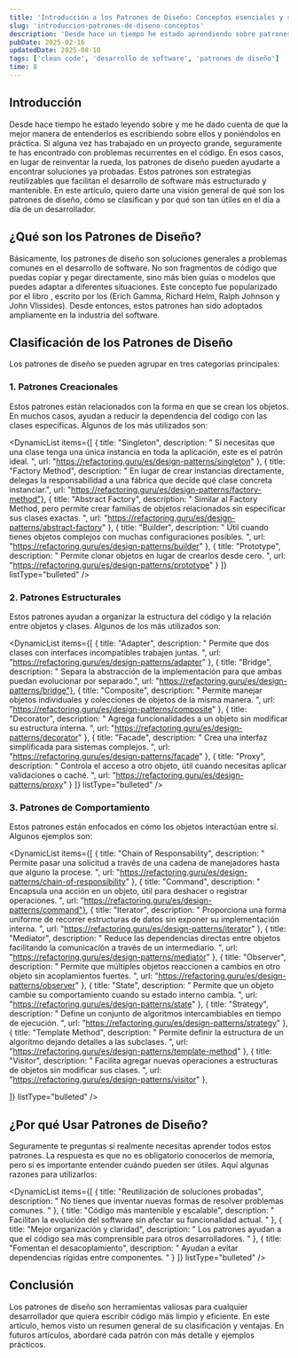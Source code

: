 ```yaml
---
title: 'Introducción a los Patrones de Diseño: Conceptos esenciales y su impacto en el desarrollo'
slug: 'introduccion-patrones-de-diseno-conceptos'
description: 'Desde hace un tiempo he estado aprendiendo sobre patrones de diseño y me he dado cuenta de que entenderlos bien es clave para escribir mejor código. En este artículo, comparto qué son, cómo funcionan y por qué vale la pena conocerlos. Si alguna vez te has encontrado con los mismos problemas una y otra vez en tu código, seguro estos patrones te van a ayudar. ¡Dale un vistazo y ponlos en práctica!'
pubDate: 2025-02-16
updatedDate: 2025-08-10
tags: ['clean code', 'desarrollo de software', 'patrones de diseño']
time: 8
---
```



## Introducción

Desde hace tiempo he estado leyendo sobre <ExternalLink href="https://profile.es/blog/patrones-de-diseno-de-software/" text="patrones de diseño"></ExternalLink>  y me he dado cuenta de que la mejor manera de entenderlos es escribiendo sobre ellos y poniéndolos en práctica. 
Si alguna vez has trabajado en un proyecto grande, seguramente te has encontrado con problemas recurrentes en el código. En esos casos, en lugar de reinventar la rueda, los patrones de diseño pueden ayudarte a encontrar soluciones ya probadas.
Estos patrones son estrategias reutilizables que facilitan el desarrollo de software más estructurado y mantenible. 
En este artículo, quiero darte una visión general de qué son los patrones de diseño, cómo se clasifican y por qué son tan útiles en el día a día de un desarrollador.

## ¿Qué son los Patrones de Diseño?

Básicamente, los patrones de diseño son soluciones generales a problemas comunes en el desarrollo de software. No son fragmentos de código que puedas copiar y pegar directamente, sino más bien guías o modelos que puedes adaptar a diferentes situaciones.
Este concepto fue popularizado por el libro <ExternalLink href="https://a.co/d/8eWeTwb" text="Design Patterns: Elements of Reusable Object-Oriented Software"></ExternalLink>, escrito por los <ExternalLink href="https://www.geeksforgeeks.org/gang-of-four-gof-design-patterns/" text="Gang of Four"></ExternalLink> (Erich Gamma, Richard Helm, Ralph Johnson y John Vlissides). 
Desde entonces, estos patrones han sido adoptados ampliamente en la industria del software.

## Clasificación de los Patrones de Diseño

Los patrones de diseño se pueden agrupar en tres categorías principales:

### **1. Patrones Creacionales**

Estos patrones están relacionados con la forma en que se crean los objetos. En muchos casos, ayudan a reducir la dependencia del código con las clases específicas. Algunos de los más utilizados son:

<DynamicList
  items={[
    { title: "Singleton", description: " Si necesitas que una clase tenga una única instancia en toda la aplicación, este es el patrón ideal. ", url: "https://refactoring.guru/es/design-patterns/singleton" },
    { title: "Factory Method", description: " En lugar de crear instancias directamente, delegas la responsabilidad a una fábrica que decide qué clase concreta instanciar.", url: "https://refactoring.guru/es/design-patterns/factory-method"},
    { title: "Abstract Factory", description: " Similar al Factory Method, pero permite crear familias de objetos relacionados sin especificar sus clases exactas. ", url: "https://refactoring.guru/es/design-patterns/abstract-factory" }, 
    { title: "Builder", description: " Útil cuando tienes objetos complejos con muchas configuraciones posibles. ", url: "https://refactoring.guru/es/design-patterns/builder" },
    { title: "Prototype", description: " Permite clonar objetos en lugar de crearlos desde cero. ", url: "https://refactoring.guru/es/design-patterns/prototype" }
  ]}
  listType="bulleted"
/>  

### **2. Patrones Estructurales**

Estos patrones ayudan a organizar la estructura del código y la relación entre objetos y clases. Algunos de los más utilizados son:

<DynamicList
  items={[
    { title: "Adapter", description: " Permite que dos clases con interfaces incompatibles trabajen juntas. ", url: "https://refactoring.guru/es/design-patterns/adapter" },
    { title: "Bridge", description: " Separa la abstracción de la implementación para que ambas puedan evolucionar por separado.", url: "https://refactoring.guru/es/design-patterns/bridge"},
    { title: "Composite", description: " Permite manejar objetos individuales y colecciones de objetos de la misma manera. ", url: "https://refactoring.guru/es/design-patterns/composite" }, 
    { title: "Decorator", description: " Agrega funcionalidades a un objeto sin modificar su estructura interna. ", url: "https://refactoring.guru/es/design-patterns/decorator" },
    { title: "Facade", description: " Crea una interfaz simplificada para sistemas complejos. ", url: "https://refactoring.guru/es/design-patterns/facade" },
    { title: "Proxy", description: " Controla el acceso a otro objeto, útil cuando necesitas aplicar validaciones o caché. ", url: "https://refactoring.guru/es/design-patterns/proxy" }
  ]}
  listType="bulleted"
/>  


### **3. Patrones de Comportamiento**

Estos patrones están enfocados en cómo los objetos interactúan entre sí. Algunos ejemplos son:

<DynamicList
  items={[
    { title: "Chain of Responsability", description: " Permite pasar una solicitud a través de una cadena de manejadores hasta que alguno la procese. ", url: "https://refactoring.guru/es/design-patterns/chain-of-responsibility" },
    { title: "Command", description: " Encapsula una acción en un objeto, útil para deshacer o registrar operaciones. ", url: "https://refactoring.guru/es/design-patterns/command"},
    { title: "Iterator", description: " Proporciona una forma uniforme de recorrer estructuras de datos sin exponer su implementación interna. ", url: "https://refactoring.guru/es/design-patterns/iterator" }, 
    { title: "Mediator", description: " Reduce las dependencias directas entre objetos facilitando la comunicación a través de un intermediario. ", url: "https://refactoring.guru/es/design-patterns/mediator" },
    { title: "Observer", description: " Permite que múltiples objetos reaccionen a cambios en otro objeto sin acoplamientos fuertes. ", url: "https://refactoring.guru/es/design-patterns/observer" },
    { title: "State", description: " Permite que un objeto cambie su comportamiento cuando su estado interno cambia. ", url: "https://refactoring.guru/es/design-patterns/state" },
    { title: "Strategy", description: " Define un conjunto de algoritmos intercambiables en tiempo de ejecución. ", url: "https://refactoring.guru/es/design-patterns/strategy" },
    { title: "Template Method", description: " Permite definir la estructura de un algoritmo dejando detalles a las subclases. ", url: "https://refactoring.guru/es/design-patterns/template-method" },
    { title: "Visitor", description: " Facilita agregar nuevas operaciones a estructuras de objetos sin modificar sus clases. ", url: "https://refactoring.guru/es/design-patterns/visitor" },


  ]}
  listType="bulleted"
/>  

## ¿Por qué Usar Patrones de Diseño?

Seguramente te preguntas si realmente necesitas aprender todos estos patrones. La respuesta es que no es obligatorio conocerlos de memoria, pero sí es importante entender cuándo pueden ser útiles. Aquí algunas razones para utilizarlos:

<DynamicList
  items={[
    { title: "Reutilización de soluciones probadas", description: " No tienes que inventar nuevas formas de resolver problemas comunes. " },
    { title: "Código más mantenible y escalable", description: " Facilitan la evolución del software sin afectar su funcionalidad actual. " },
    { title: "Mejor organización y claridad", description: " Los patrones ayudan a que el código sea más comprensible para otros desarrolladores. " },
    { title: "Fomentan el desacoplamiento", description: " Ayudan a evitar dependencias rígidas entre componentes. " }
  ]}
  listType="bulleted"
/>  

## Conclusión

Los patrones de diseño son herramientas valiosas para cualquier desarrollador que quiera escribir código más limpio y eficiente. En este artículo, hemos visto un resumen general de su clasificación y ventajas. En futuros artículos, abordaré cada patrón con más detalle y ejemplos prácticos.